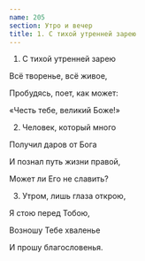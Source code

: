 ```yaml
---
name: 205
section: Утро и вечер
title: 1. С тихой утренней зарею
---
```

1. С тихой утренней зарею

Всё творенье, всё живое,

Пробудясь, поет, как может:

«Честь тебе, великий Боже!»


2. Человек, который много

Получил даров от Бога

И познал путь жизни правой,

Может ли Его не славить?


3. Утром, лишь глаза открою,

Я стою перед Тобою,

Возношу Тебе хваленье

И прошу благословенья.